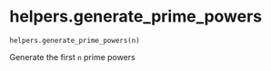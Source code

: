 # helpers.generate_prime_powers { #pyLHD.helpers.generate_prime_powers }

`helpers.generate_prime_powers(n)`

Generate the first `n` prime powers